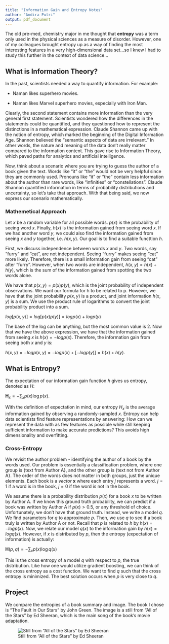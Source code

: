 ---
title: "Information Gain and Entropy Notes"
author: "Andira Putri"
output: pdf_document
---

The old pre-med, chemistry major in me thought that **entropy** was a term only used in the physical sciences as a measure of disorder. However, one of my colleagues brought entropy up as a way of finding the most interesting features in a very high-dimensional data set...so I knew I had to study this further in the context of data science...

## What is Information Theory?

In the past, scientists needed a way to quantify information. For example:

* Naman likes superhero movies.

* Naman likes Marvel superhero movies, especially with Iron Man.

Clearly, the second statement contains more information than the very general first statement. Scientists wondered how the differences in the statements could be quantified, and they questioned how to represent the distinctions in a mathematical expression. Claude Shannon came up with the notion of entropy, which marked the beginning of the Digital Information Age. Shannon believed the "semantic aspects of data are irrelevant." In other words, the nature and meaning of the data don't really matter compared to the information content. This gave rise to Information Theory, which paved paths for analytics and artificial intelligence.

Now, think about a scenario where you are trying to guess the author of a book given the text. Words like "it" or "the" would not be very helpful since they are commonly used. Pronouns like "it" or "the" contain less information about the author than rare words, like "infinities" or "constellations". Claude Shannon quantified information in terms of probability distributions and uncertainty, so let's take that approach. With that being said, we now express our scenario mathematically.

### Mathemetical Approach

Let $x$ be a random variable for all possible words. $p(x)$ is the probability of seeing word $x$. Finally, $h(x)$ is the information gained from seeing word $x$. If we had another word $y$, we could also find the information gained from seeing $x$ and $y$ together, i.e. $h(x,y)$. Our goal is to find a suitable functtion $h$.

First, we discuss independence between words $x$ and $y$. Two words, say "furry" and "cat", are not independent. Seeing "furry" makes seeing "cat" more likely. Therefore, there is a small information gain from seeing "cat" after "furry". However, when two words are independent, $h(x,y) = h(x) + h(y)$, which is the sum of the information gained from spotting the two words alone.

We have that $p(x,y) = p(x)p(y)$, which is the joint probability of independent observations. We want our formula for h to be related to p. However, we have that the joint probability $p(x,y)$ is a product, and joint information $h(x,y)$ is a sum. We use the product rule of logarithms to convert the joint probability product into a sum.

$log[p(x, y)] = log[p(x)p(y)] = log p(x) + log p(y)$

The base of the log can be anything, but the most common value is 2. Now that we have the above expression, we have that the information gained from seeing $x$ is $h(x) = -logp(x)$. Therefore, the information gain from seeing both $x$ and $y$ is:

$h(x,y) = -logp(x,y) = -logp(x) + [-logp(y)] = h(x) + h(y)$.

## What is Entropy?

The expectation of our information gain function $h$ gives us entropy, denoted as $H$:

$\mathbf{H}_{x}=-\sum_{x} p(x) \log p(x)$.

With the definition of expectation in mind, our entropy $H_x$ is the average information gained by observing a randomly-sampled $x$. Entropy can help data scientists find feature representations by answering: How can we represent the data with as few features as possible while still keeping sufficient information to make accurate predictions? This avoids high dimensionality and overfitting.

### Cross-Entropy

We revisit the author problem - identifying the author of a book by the words used. Our problem is essentially a classification problem, where one group is {text from Author A}, and the other group is {text not from Author A}. The order of the words does not matter in both groups, just the unique elements. Each book is a *vector* **x** where each entry $j$ represents a word. $j=1$ if a word is in the book, $j=0$ if the word is not in the book.

We assume there is a probability distribution $p(x)$ for a book $x$ to be written by Author A. If we know this ground truth probability, we can predict if a book was written by Author A if $p(x) > 0.5$, or any threshold of choice. Unfortunately, we don't have that ground truth. Instead, we write a model $q$. We find parameters for $q$ to approximate $p$. Then, we use $q$ to see if a book truly is written by Author A or not. Recall that $p$ is related to $h$ by $h(x) = -logp(x)$. Now, we relate our model $q(x)$ to the information gain by $h(x) = logq(x)$. However, if $x$ is distributed by $p$, then the entropy (expectation of information) is actually:

$\mathbf{H}(p, q)=-\sum_{x} p(x) \log q(x)$

This is the cross entropy of a model $q$ with respect to $p$, the true distribution. Like how one would utilize gradient boosting, we can think of the cross entropy as a cost function. We want to find $q$ such that the cross entropy is minimized. The best solution occurs when $p$ is very close to $q$.

## Project

We compare the entropies of a book summary and image. The book I chose is "The Fault in Our Stars" by John Green. The image is a still from "All of the Stars" by Ed Sheeran, which is the main song of the book's movie adaptation.

![Still from "All of the Stars" by Ed Sheeran](allofthestars.png)